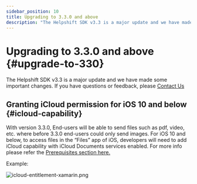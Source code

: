 ```yaml
---
sidebar_position: 10
title: Upgrading to 3.3.0 and above
description: "The Helpshift SDK v3.3 is a major update and we have made some important changes. If you have questions or feedback, please Contact Us"
---
```




# Upgrading to 3.3.0 and above {#upgrade-to-330}

<Intro>

The Helpshift SDK v3.3 is a major update and we have made some important changes. If you have questions or feedback, please <a href="https://support.helpshift.com/kb/contact/" target="_blank">Contact Us</a>


</Intro>


## Granting iCloud permission for iOS 10 and below {#icloud-capability}

With version 3.3.0, End-users will be able to send files such as pdf, video, etc. where before 3.3.0 end-users could only send images. For iOS 10 and below, to access files in the “Files” app of iOS, developers will need to add iCloud capability with iCloud Documents services enabled. For more info please refer the [Prerequisites section here.](https://developer.apple.com/library/archive/documentation/FileManagement/Conceptual/DocumentPickerProgrammingGuide/Introduction/Introduction.html#//apple_ref/doc/uid/TP40014451) 
 
Example:

<Image src="/static/books/ios/icloud-entitlement-xamarin.png"  width="full" alt="icloud-entitlement-xamarin.png" /> 
